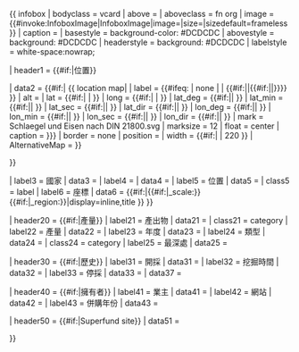 {{ infobox 
| bodyclass  = vcard
| above      = {{{name|<includeonly>{{PAGENAME}}</includeonly>}}}
| aboveclass = fn org
| image      = {{#invoke:InfoboxImage|InfoboxImage|image={{{image|}}}|size={{{width|}}}|sizedefault=frameless}}
| caption    = {{{caption|}}}
| basestyle  = background-color: #DCDCDC
| abovestyle = background: #DCDCDC
| headerstyle = background: #DCDCDC
| labelstyle = white-space:nowrap;

| header1    = {{#if:{{{location|}}}{{{place|}}}{{{state/province|}}}{{{country|}}}|位置}}

| data2      = {{#if:{{{pushpin_map|}}}|
{{ location map|{{{pushpin_map|}}}
| label          = {{#ifeq: {{lc: {{{pushpin_label_position|}}} }} | none | | {{#if:{{{pushpin_label|}}}|{{{pushpin_label}}}|{{#if:{{{name|}}}|{{{name}}}|{{{official_name|}}}}}}} }}
| alt            = {{{pushpin_map_alt|}}}
| lat            = {{#if:{{{latm|}}}{{{latNS|}}}| |{{{latd|}}} }}
| long           = {{#if:{{{longm|}}}{{{longEW|}}}| |{{{longd|}}} }}
| lat_deg        = {{#if:{{{latm|}}}{{{latNS|}}}|{{{latd|}}}| }}
| lat_min        = {{#if:{{{latm|}}}{{{latNS|}}}|{{{latm|}}}| }}
| lat_sec        = {{#if:{{{lats|}}}{{{latNS|}}}|{{{lats|}}}| }}
| lat_dir        = {{#if:{{{latNS|}}}|{{{latNS|}}}| }}
| lon_deg        = {{#if:{{{longm|}}}{{{longEW|}}}|{{{longd|}}}| }}
| lon_min        = {{#if:{{{longm|}}}{{{longEW|}}}|{{{longm|}}}| }}
| lon_sec        = {{#if:{{{longs|}}}{{{longEW|}}}|{{{longs|}}}| }}
| lon_dir        = {{#if:{{{longEW|}}}|{{{longEW|}}}| }}
| mark           = Schlaegel und Eisen nach DIN 21800.svg
| marksize       = 12
| float          = center
| caption        = {{{pushpin_map_caption|{{{map_caption|}}} }}}
| border         = none
| position       = {{{pushpin_label_position|}}}
| width          = {{#if:{{{pushpin_mapsize|}}}|{{{pushpin_mapsize|}}} | 220 }}
| AlternativeMap = {{{pushpin_image|}}}
}}

}}


| label3     = 國家
| data3      = {{{country|}}}
| label4     = {{{subdivision_type}}}
| data4      = {{{state/province|}}}
| label5     = 位置
| data5      = {{{place|}}}
| class5     = label
| label6     = 座標
| data6      = {{#if:{{{latd|}}}{{{latm|}}}{{{lats|}}}{{{latNS|}}}{{{longd|}}}{{{longm|}}}{{{longs|}}}{{{longEW|}}}|{{coord|{{{latd|}}}|{{{latm|}}}|{{{lats|}}}|{{{latNS|}}}|{{{longd|}}}|{{{longm|}}}|{{{longs|}}}|{{{longEW|}}}|type:{{#if:{{{coordinates_type|}}}|{{{coordinates_type}}}|landmark}}{{#if:{{{scale|}}}|_scale:{{{scale}}}}}{{#if:{{{coordinates_region|}}}|_region:{{{coordinates_region}}}}}|display=inline,title }} }}

| header20   = {{#if:{{{products|}}}{{{amount|}}}{{{type|}}}{{{financial year|}}}|產量}}
| label21    = 產出物
| data21     = {{{products|}}}
| class21    = category
| label22    = 產量
| data22     = {{{amount|}}}
| label23    = 年度
| data23     = {{{financial year|}}}
| label24    = 類型
| data24     = {{{type|}}}
| class24    = category
| label25    = 最深處
| data25     = {{{greatest depth|}}}

| header30   = {{#if:{{{opening year|}}}{{{active years|}}}{{{closing year|}}}{{{nrhp|}}}|歷史}}
| label31    = 開採
| data31     = {{{opening year|}}}
| label32    = 挖掘時間
| data32     = {{{active years|}}}
| label33    = 停採
| data33     = {{{closing year|}}}
| data37     = {{{nrhp|}}}

| header40   = {{#if:{{{owner|}}}{{{official website|}}}{{{acquisition year|}}}{{{stock_code|}}}|擁有者}}
| label41    = 業主
| data41     = {{{owner|}}}
| label42    = 網站
| data42     = {{{official website|}}}
| label43    = 併購年份
| data43     = {{{acquisition year|}}}

| header50   = {{#if:{{{superfund|}}}|Superfund site}}
| data51     = {{{superfund|}}}

}}<noinclude>{{documentation}}